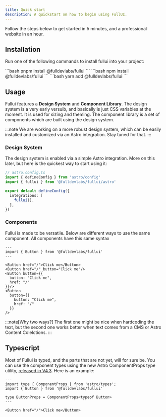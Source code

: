 ```yaml
---
title: Quick start
description: A quickstart on how to begin using FullUI.
---
```



Follow the steps below to get started in 5 minutes, and a professional website in an hour.

## Installation
Run one of the following commands to install fullui into your project:


<Tabs>
  <TabItem label="pnpm">
    ```bash
    pnpm install @fulldevlabs/fullui
    ```
  </TabItem>
  <TabItem label="npm">
    ```bash
    npm install @fulldevlabs/fullui
    ```
  </TabItem>
  <TabItem label="yarn">
    ```bash
    yarn add @fulldevlabs/fullui
    ```
  </TabItem>
</Tabs>

## Usage
Fullui features a **Design System** and **Component Library**. The design system is a very early versuib, and basically is just CSS variables at the moment. It is used for sizing and theming. The component library is a set of components which are built using the design system.

:::note
We are working on a more robust design system, which can be easily installed and customized via an Astro integration. Stay tuned for that.
<Loops/>
:::


### Design System 
The design system is enabled via a simple Astro integration. More on this later, but here is the quickest way to start using it:

```ts
// astro.config.ts
import { defineConfig } from 'astro/config'
import { fullui } from '@fulldevlabs/fullui/astro'

export default defineConfig({
  integrations: [
    fullui(),
  ],
})
```

### Components
Fullui is made to be versatile. Below are different ways to use the same component. All components have this same syntax

```astro
---
import { Button } from '@fulldevlabs/fullui'
---

<Button href="/">Click me</Button>
<Button href="/" button="Click me"/>
<Button button={{
  button: "Click me",
  href: "/"
}}/>
<Button 
  button={{
    button: "Click me",
    href: "/"
  }}
/>
```

:::note[Why two ways?]
The first one might be nice when hardcoding the text, but the second one works better when text comes from a CMS or Astro Content Colelctions.
:::

## Typescript
Most of Fullui is typed, and the parts that are not yet, will for sure be. You can use the component types using the new Astro ComponentProps type utility, [released in V4.3](https://astro.build/blog/astro-430/#add-componentprops-type-utility). Here is an example:

```astro
---
import type { ComponentProps } from 'astro/types';
import { Button } from '@fulldevlabs/fullui'

type ButtonProps = ComponentProps<typeof Button>
---

<Button href="/">Click me</Button>
```